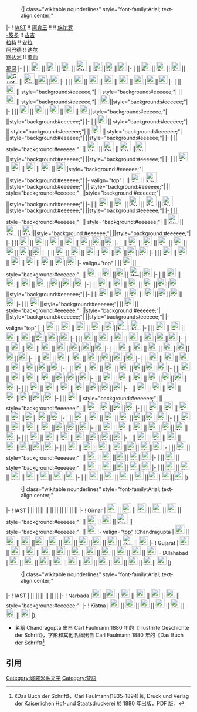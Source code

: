 :{| class="wikitable nounderlines" style="font-family:Arial; text-align:center;"
|-
! [[IAST]] !! [[阿育王]] !! {{link-en|吉尔纳尔山|Girnar|吉尔<br />纳尔山}} !! [[旃陀罗·笈多一世|旃陀罗<br />-笈多]] !! [[古吉拉特邦|古吉<br />拉特]] !! [[安拉阿巴德|安拉<br />阿巴德]] !! [[讷尔默达河|讷尔<br />默达河]] !! [[奎师那河|奎师<br />那河]]
|- 
| {{IAST|a}} || [[File:Brahmi_a.svg|24px]] || [[File:Gupta_girnar_a.svg|24px]] || [[File:Gupta_ashoka_a.svg|24px]] || [[File:Gupta_gujarat_a.svg|28px]] || [[File:Gupta_allahabad_a.svg|24px]]||[[File:Narbada_a.svg|24px]]||[[File:Kistna_a.svg|24px]]
|- 
| {{IAST|ā}} || [[File:Brahmi_aa.svg|24px]] || [[File:Gupta_girnar_aa.svg|24px]] || [[File:Gupta_ashoka_aa.svg|24px]] || [[File:Gupta_gujarat_aa.svg|32px]] || [[File:Gupta_allahabad_aa.svg|28px]]||[[File:Narbada_aa.svg|24px]]||[[File:Kistna_aa.svg|24px]]
|- 
| {{IAST|i}} || [[File:Brahmi_i.svg|24px]] || [[File:Gupta_girnar_i.svg|24px]] || [[File:Gupta_ashoka_i.svg|24px]] || [[File:Gupta_gujarat_i.svg|24px]] || [[File:Gupta_allahabad_i.svg|24px]]||[[File:Narbada_i.svg|24px]]||[[File:Kistna_i.svg|24px]]
|- 
| {{IAST|ī}} || [[File:Brahmi_ii.svg|24px]] || style="background:#eeeeee;"|  || style="background:#eeeeee;"|  || [[File:Gupta_gujarat_ii.svg|24px]] || style="background:#eeeeee;"| ||[[File:Narbada_ii.svg|24px]]||style="background:#eeeeee;"| 
|- 
| {{IAST|u}} || [[File:Brahmi_u.svg|24px]] || [[File:Gupta_girnar_u.svg|24px]] || [[File:Gupta_ashoka_u.svg|24px]] || [[File:Gupta_gujarat_u.svg|24px]] || [[File:Gupta_allahabad_u.svg|24px]]||style="background:#eeeeee;"| ||style="background:#eeeeee;"| 
|- 
| {{IAST|ū}} ||[[File:Brahmi_uu.svg|24px]]  || style="background:#eeeeee;"|  || style="background:#eeeeee;"|  || [[File:Gupta_gujarat_uu.svg|24px]] || style="background:#eeeeee;"| ||style="background:#eeeeee;"| ||style="background:#eeeeee;"| 
|- 
| {{IAST|ṛ}} || style="background:#eeeeee;"|  || [[File:Gupta_girnar_ri.svg|28px]] || [[File:Gupta_ashoka_ri.svg|28px]] || [[File:Gupta_gujarat_ri.svg|28px]] ||[[File:Gupta_allahabad_ri.svg|28px]]||style="background:#eeeeee;"| ||style="background:#eeeeee;"| 
|- 
| {{IAST|e}} || [[File:Brahmi_e.svg|24px]] || [[File:Gupta_girnar_e.svg|24px]] || [[File:Gupta_ashoka_e.svg|24px]] || [[File:Gupta_gujarat_e.svg|24px]] || [[File:Gupta_allahabad_e.svg|24px]]||style="background:#eeeeee;"| ||style="background:#eeeeee;"| 
|- valign="top"
| {{IAST|ai}} || [[File:Brahmi_ai.svg|24px]]  || [[File:Gupta_girnar_ai.svg|28px]] ||style="background:#eeeeee;"|  || style="background:#eeeeee;"|  || style="background:#eeeeee;"| ||style="background:#eeeeee;"| ||style="background:#eeeeee;"| 
|- 
| {{IAST|o}} || [[File:Brahmi_o1.svg|24px]] || [[File:Gupta_girnar_o.svg|24px]] || [[File:Gupta_ashoka_o.svg|28px]] || [[File:Gupta_gujarat_o.svg|28px]] || [[File:Gupta_allahabad_o.svg|28px]]||style="background:#eeeeee;"| ||style="background:#eeeeee;"| 
|-
| {{IAST|au}} || style="background:#eeeeee;"|  || style="background:#eeeeee;"|  || [[File:Gupta_ashoka_au.svg|28px]] || [[File:Gupta_gujarat_au.svg|28px]] || [[File:Gupta_allahabad_au.svg|28px]]||style="background:#eeeeee;"| ||style="background:#eeeeee;"| 
|- 
| {{IAST|k}} || [[File:Brahmi_k.svg|24px]] || [[File:Gupta_girnar_k.svg|24px]] || [[File:Gupta_ashoka_k.svg|24px]] || [[File:Gupta_gujarat_k.svg|24px]] || [[File:Gupta_allahabad_k.svg|24px]]||[[File:Narbada_k.svg|24px]]||[[File:Kistna_k.svg|24px]]
|- 
| {{IAST|kh}} || [[File:Brahmi_kh.svg|24px]] || [[File:Gupta_girnar_kh.svg|24px]] || [[File:Gupta_ashoka_kh.svg|24px]] || [[File:Gupta_gujarat_kh.svg|24px]] ||[[File:Gupta_allahabad_kh.svg|24px]]|| [[File:Narbada_kh.svg|24px]]||[[File:Kistna_kh.svg|24px]]
|- 
| {{IAST|g}} || [[File:Brahmi_g.svg|24px]] || [[File:Gupta_girnar_g.svg|24px]] || [[File:Gupta_ashoka_g.svg|24px]] || [[File:Gupta_gujarat_g.svg|24px]] ||[[File:Gupta_allahabad_g.svg|24px]]||[[File:Narbada_g.svg|24px]]||[[File:Kistna_g.svg|24px]]
|- 
| {{IAST|gh}} || [[File:Brahmi_gh.svg|24px]] || [[File:Gupta_girnar_gh.svg|24px]] || [[File:Gupta_ashoka_gh.svg|24px]] || [[File:Gupta_gujarat_gh.svg|24px]] || [[File:Gupta_allahabad_gh.svg|24px]]|| [[File:Narbada_gh.svg|24px]]||[[File:Kistna_gh.svg|24px]]
|- valign="top"
| {{IAST|ṅ}} || [[File:Brahmi_ng.svg|24px]] || style="background:#eeeeee;"|  || [[File:Gupta_ashoka_ng.svg|24px]] || [[File:Gupta_gujarat_ng.svg|24px]] ||[[File:Gupta_allahabad_ng.svg|24px]]|| [[File:Narbada_ng.svg|28px]]||[[File:Kistna_ng.svg|24px]]
|- 
| {{IAST|c}} || [[File:Brahmi_c.svg|24px]] || [[File:Gupta_girnar_c.svg|24px]] || [[File:Gupta_ashoka_c.svg|24px]] || [[File:Gupta_gujarat_c.svg|24px]] ||[[File:Gupta_allahabad_c.svg|24px]]||[[File:Narbada_c.svg|24px]]||[[File:Kistna_v.svg|24px]]
|- 
| {{IAST|ch}} || [[File:Brahmi_ch.svg|24px]] || [[File:Gupta_girnar_ch.svg|24px]] || [[File:Gupta_ashoka_ch.svg|24px]] || [[File:Gupta_gujarat_ch.svg|24px]] ||[[File:Gupta_allahabad_ch.svg|24px]]||[[File:Narbada_ch.svg|24px]]||style="background:#eeeeee;"| 
|- 
| {{IAST|j}} || [[File:Brahmi_j.svg|24px]] || [[File:Gupta_girnar_j.svg|24px]] || [[File:Gupta_ashoka_j.svg|24px]] || [[File:Gupta_gujarat_j.svg|24px]] ||[[File:Gupta_allahabad_j.svg|24px]]||[[File:Narbada_j.svg|24px]]||[[File:Kistna_j.svg|24px]]
|- 
| {{IAST|jh}} || [[File:Brahmi_jh.svg|24px]] ||style="background:#eeeeee;"|  || [[File:Gupta_ashoka_jh.svg|24px]] || style="background:#eeeeee;"| ||style="background:#eeeeee;"| ||style="background:#eeeeee;"| ||style="background:#eeeeee;"| 
|- valign="top"
| {{IAST|ñ}} || [[File:Brahmi_ny.svg|24px]] || [[File:Gupta_girnar_ny.svg|24px]] || [[File:Gupta_ashoka_ny.svg|24px]]  || [[File:Gupta_gujarat_ny.svg|24px]] ||[[File:Gupta_allahabad_ny.svg|24px]]||[[File:Narbada_ny.svg|28px]]||[[File:Kistna_ny.svg|28px]]
|- 
| {{IAST|ṭ}} || [[File:Brahmi_tt.svg|24px]] || [[File:Gupta_girnar_tt.svg|24px]] || [[File:Gupta_ashoka_tt.svg|24px]] || [[File:Gupta_gujarat_tt.svg|24px]] ||[[File:Gupta_allahabad_tt.svg|26px]]||[[File:Narbada_tt.svg|24px]]||[[File:Kistna_tt.svg|24px]]
|- 
| {{IAST|ṭh}} || [[File:Brahmi_tth.svg|24px]] || [[File:Gupta_girnar_tth.svg|24px]] || [[File:Gupta_ashoka_tth.svg|24px]] || [[File:Gupta_gujarat_tth.svg|24px]] || [[File:Gupta_allahabad_tth.svg|24px]]||[[File:Narbada_tth.svg|24px]]||[[File:Kistna_tth.svg|24px]]
|- 
| {{IAST|ḍ}} || [[File:Brahmi_dd.svg|24px]] || [[File:Gupta_girnar_dd.svg|24px]] || [[File:Gupta_ashoka_dd.svg|24px]] || [[File:Gupta_gujarat_dd.svg|24px]] ||[[File:Gupta_allahabad_dd.svg|24px]]||[[File:Narbada_dd.svg|24px]]||[[File:Kistna_dd.svg|24px]]
|- 
| {{IAST|ḍh}} || [[File:Brahmi_ddh.svg|24px]] || [[File:Gupta_girnar_ddh.svg|24px]] || [[File:Gupta_ashoka_ddh.svg|24px]] || [[File:Gupta_gujarat_ddh.svg|24px]] ||[[File:Gupta_allahabad_ddh.svg|24px]]||[[File:Narbada_ddh.svg|24px]]||[[File:Kistna_ddh.svg|24px]]
|- 
| {{IAST|ṇ}} || [[File:Brahmi_nn.svg|24px]] || [[File:Gupta_girnar_nn.svg|24px]] || [[File:Gupta_ashoka_nn.svg|24px]] || [[File:Gupta_gujarat_nn.svg|24px]] ||[[File:Gupta_allahabad_nn.svg|24px]]||[[File:Narbada_nn.svg|24px]]||[[File:Kistna_nn.svg|24px]]
|- 
| {{IAST|t}} || [[File:Brahmi_t.svg|24px]] || [[File:Gupta_girnar_t.svg|24px]] || [[File:Gupta_ashoka_t.svg|24px]] || [[File:Gupta_gujarat_t.svg|24px]] || [[File:Gupta_allahabad_t.svg|24px]]||[[File:Narbada_t.svg|24px]]||[[File:Kistna_t.svg|24px]]
|- 
| {{IAST|th}} || [[File:Brahmi_th.svg|24px]] || [[File:Gupta_girnar_th.svg|24px]] || [[File:Gupta_ashoka_th.svg|24px]] || [[File:Gupta_gujarat_th.svg|24px]] ||[[File:Gupta_allahabad_th.svg|24px]]||[[File:Narbada_th.svg|24px]]||[[File:Kistna_th.svg|24px]]
|- 
| {{IAST|d}} || [[File:Brahmi_d.svg|24px]] || [[File:Gupta_girnar_d.svg|24px]] || [[File:Gupta_ashoka_d.svg|24px]] || [[File:Gupta_gujarat_d.svg|24px]] ||[[File:Gupta_allahabad_d.svg|24px]]||[[File:Narbada_d.svg|24px]]||[[File:Kistna_d.svg|24px]]
|- 
| {{IAST|dh}} || [[File:Brahmi_dh.svg|24px]] || [[File:Gupta_girnar_dh.svg|24px]] || [[File:Gupta_ashoka_dh.svg|24px]] || [[File:Gupta_gujarat_dh.svg|24px]] ||[[File:Gupta_allahabad_dh.svg|24px]]||[[File:Narbada_dh.svg|24px]]||[[File:Kistna_dh.svg|24px]]
|- 
| {{IAST|n}} || [[File:Brahmi_n.svg|24px]] || [[File:Gupta_girnar_n.svg|24px]] || [[File:Gupta_ashoka_n.svg|24px]] || [[File:Gupta_gujarat_n.svg|24px]] ||[[File:Gupta_allahabad_n.svg|24px]]||[[File:Narbada_n.svg|24px]]||[[File:Kistna_n.svg|24px]]
|- 
| {{IAST|p}} || [[File:Brahmi_p.svg|24px]] || [[File:Gupta_girnar_p.svg|24px]] || [[File:Gupta_ashoka_p.svg|24px]] || [[File:Gupta_gujarat_p.svg|24px]] ||[[File:Gupta_allahabad_p.svg|24px]]||[[File:Narbada_p.svg|24px]]||[[File:Kistna_p.svg|24px]]
|- 
| {{IAST|ph}} || [[File:Brahmi_ph.svg|24px]] || style="background:#eeeeee;"|  || style="background:#eeeeee;"|  || [[File:Gupta_gujarat_ph.svg|24px]] ||[[File:Gupta_allahabad_ph.svg|24px]]||[[File:Narbada_ph.svg|24px]]||[[File:Kistna_ph.svg|24px]]
|- 
| {{IAST|b}} || [[File:Brahmi_b.svg|24px]] || [[File:Gupta_girnar_b.svg|24px]] || [[File:Gupta_ashoka_b.svg|24px]] || [[File:Gupta_gujarat_b.svg|24px]] ||[[File:Gupta_allahabad_b.svg|24px]]|| [[File:Narbada_b.svg|24px]]||[[File:Kistna_b.svg|24px]]
|- 
| {{IAST|bh}} || [[File:Brahmi_bh.svg|24px]] || [[File:Gupta_girnar_bh.svg|24px]] || [[File:Gupta_ashoka_bh.svg|24px]] || [[File:Gupta_gujarat_bh.svg|24px]] ||[[File:Gupta_allahabad_bh.svg|24px]]||[[File:Narbada_bh.svg|24px]]||[[File:Kistna_bh.svg|24px]]
|- 
| {{IAST|m}} || [[File:Brahmi_m.svg|24px]] || [[File:Gupta_girnar_m.svg|24px]] || [[File:Gupta_ashoka_m.svg|24px]] || [[File:Gupta_gujarat_m.svg|24px]] ||[[File:Gupta_allahabad_m.svg|24px]]||[[File:Narbada_m.svg|24px]]||[[File:Kistna_m.svg|24px]]
|- 
| {{IAST|y}} || [[File:Brahmi_y.svg|24px]] || [[File:Gupta_girnar_y.svg|24px]] || [[File:Gupta_ashoka_y.svg|24px]] || [[File:Gupta_gujarat_y.svg|24px]] ||[[File:Gupta_allahabad_y.svg|24px]]|| [[File:Narbada_y.svg|24px]]||[[File:Kistna_y.svg|24px]]
|- 
| {{IAST|r}} || [[File:Brahmi_r.svg|24px]] || [[File:Gupta_girnar_r.svg|24px]] || [[File:Gupta_ashoka_r.svg|24px]] || [[File:Gupta_gujarat_r.svg|24px]] ||[[File:Gupta_allahabad_r.svg|24px]]||[[File:Narbada_r.svg|24px]]||[[File:Kistna_r.svg|24px]]
|- 
| {{IAST|l}} || [[File:Brahmi_l.svg|24px]] || [[File:Gupta_girnar_l.svg|24px]] || [[File:Gupta_ashoka_l.svg|24px]] || [[File:Gupta_gujarat_l.svg|24px]] ||[[File:Gupta_allahabad_l.svg|24px]]||[[File:Narbada_l.svg|24px]]||[[File:Kistna_l.svg|24px]]
|- 
| {{IAST|v}} || [[File:Brahmi_v.svg|24px]] || [[File:Gupta_girnar_v.svg|24px]] || [[File:Gupta_ashoka_v.svg|24px]] || [[File:Gupta_gujarat_v.svg|24px]] ||[[File:Gupta_allahabad_v.svg|24px]]|| [[File:Narbada_v.svg|24px]]||[[File:Kistna_v.svg|24px]]
|- 
| {{IAST|ś}} || [[File:Brahmi_sh1.svg|24px]] || style="background:#eeeeee;"|  || [[File:Gupta_ashoka_sh.svg|24px]] || [[File:Gupta_gujarat_sh.svg|24px]] ||[[File:Gupta_allahabad_sh.svg|24px]]|| [[File:Narbada_sh.svg|24px]]||[[File:Kistna_sh.svg|24px]]
|- 
| {{IAST|ṣ}} || [[File:Brahmi_ss.svg|24px]] || style="background:#eeeeee;"|  || [[File:Gupta_ashoka_ss.svg|24px]] || [[File:Gupta_gujarat_ss.svg|24px]] ||[[File:Gupta_allahabad_ss.svg|24px]]|| [[File:Narbada_ss.svg|24px]]||[[File:Kistna_ss.svg|24px]]
|- 
| {{IAST|s}} || [[File:Brahmi_s.svg|24px]] || [[File:Gupta_girnar_s.svg|24px]] || [[File:Gupta_ashoka_s.svg|24px]] || [[File:Gupta_gujarat_s.svg|24px]] ||[[File:Gupta_allahabad_s.svg|24px]]|| [[File:Narbada_s.svg|24px]]||[[File:Kistna_s.svg|24px]]
|- 
| {{IAST|h}} || [[File:Brahmi_h.svg|24px]] || [[File:Gupta_girnar_h.svg|24px]] || [[File:Gupta_ashoka_h.svg|24px]] || [[File:Gupta_gujarat_h.svg|24px]] ||[[File:Gupta_allahabad_h.svg|24px]]|| [[File:Narbada_h.svg|24px]]||[[File:Kistna_h.svg|24px]]
|}

:{| class="wikitable nounderlines" style="font-family:Arial; text-align:center;"
|-
! IAST
| {{IAST|kā}} || {{IAST|gi}} ||{{IAST|ghī}} ||{{IAST|cu}} ||{{IAST|chū}} || {{IAST|kṛ}} || {{IAST|de}} || {{IAST|dhai}} || {{IAST|mo}} || {{IAST|mau}} || {{IAST|sya}} 
|-
! Girnar 
| [[File:Gupta_girnar_kaa.svg|24px]] || [[File:Gupta_girnar_gi.svg|24px]] || [[File:Gupta_girnar_ghii.svg|24px]] || [[File:Gupta_girnar_cu.svg|24px]] || [[File:Gupta_girnar_chuu.svg|24px]] ||  style="background:#eeeeee;"|   || [[File:Gupta_girnar_de.svg|24px]] || [[File:Gupta_girnar_dhai.svg|24px]] || [[File:Gupta_girnar_mo.svg|28px]] ||  style="background:#eeeeee;"|   || [[File:Gupta_girnar_sya.svg|24px]] 
|- valign="top"
!Chandragupta 
| [[File:Gupta_ashoka_kaa.svg|24px]] || [[File:Gupta_ashoka_gi.svg|24px]] || [[File:Gupta_ashoka_ghii.svg|24px]] ||[[File:Gupta_ashoka_cu.svg|24px]] ||[[File:Gupta_ashoka_chuu.svg|24px]] || [[File:Gupta_ashoka_kri.svg|24px]] || [[File:Gupta_ashoka_de.svg|24px]] ||[[File:Gupta_ashoka_dhai.svg|24px]] || [[File:Gupta_ashoka_mo.svg|24px]] || [[File:Gupta_ashoka_mau.svg|28px]] || [[File:Gupta_ashoka_sya.svg|24px]] 
|-
! Gujarat 
| [[File:Gupta_gujarat_kaa.svg|24px]] || [[File:Gupta_gujarat_gi.svg|24px]] || [[File:Gupta_gujarat_ghii.svg|24px]] || [[File:Gupta_gujarat_cu.svg|24px]] || [[File:Gupta_gujarat_chuu.svg|24px]] || [[File:Gupta_gujarat_kri.svg|24px]] || [[File:Gupta_gujarat_de.svg|24px]] || [[File:Gupta_gujarat_dhai.svg|24px]] || [[File:Gupta_gujarat_mo.svg|24px]] || [[File:Gupta_gujarat_mau.svg|24px]] || [[File:Gupta_gujarat_sya.svg|24px]] 
|-
!Allahabad
| [[File:Gupta_allahabad_ka.svg|24px]] || [[File:Gupta_allahabad_gi.svg|24px]] || [[File:Gupta_allahabad_ghii.svg|24px]]|| [[File:Gupta_allahabad_cu.svg|24px]] || [[File:Gupta_allahabad_chuu.svg|24px]] || [[File:Gupta_allahabad_kri.svg|24px]] || [[File:Gupta_allahabad_de.svg|24px]] || [[File:Gupta_allahabad_dhai.svg|24px]] || [[File:Gupta_allahabad_mo.svg|24px]] || [[File:Gupta_allahabad_mau.svg|24px]]|| [[File:Gupta_allahabad_sya.svg|24px]]
|}

:{| class="wikitable nounderlines" style="font-family:Arial; text-align:center;"
|-
! IAST
| {{IAST|kā}} || {{IAST|ki}} || {{IAST|ku}} || {{IAST|ke}} || {{IAST|ko}} || {{IAST|kṣ}} || {{IAST|jñ}} 
|-
! Narbada
|[[File:Narbada_kaa.svg|24px]] ||[[File:Narbada_ki.svg|24px]] || [[File:Narbada_ku.svg|24px]] || [[File:Narbada_ke.svg|24px]] || [[File:Narbada_ko.svg|24px]] || [[File:Narbada_kss.svg|24px]] || style="background:#eeeeee;"|   
|-
! Kistna
| [[File:Kistna_kaa.svg|24px]] || [[File:Kistna_ki.svg|24px]] ||  [[File:Kistna_ku.svg|24px]] || [[File:Kistna_ke.svg|24px]] || [[File:Kistna_ko.svg|24px]] || [[File:Kistna_kss.svg|24px]] || [[File:Kistna_jny.svg|24px]] 
|}
*名稱 Chandragupta 出自 Carl Faulmann 1880 年的《Illustrirte Geschichte der Schrift》，字形和其他名稱出自 Carl Faulmann 1880 年的《Das Buch der Schrift》<ref>《Das Buch der Schrift》，Carl Faulmann(1835-1894)著, Druck und Verlag der Kaiserlichen Hof-und Staatsdruckerei 於 1880 年出版，PDF 版。</ref>
<noinclude>

==引用==
{{reflist}}[[Category:婆羅米系文字]] [[Category:梵語]]</noinclude>